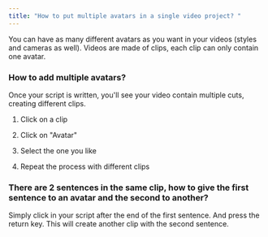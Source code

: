 ```yaml
---
title: "How to put multiple avatars in a single video project? "
---
```


<Info>
  You can have as many different avatars as you want in your videos (styles and cameras as well). Videos are made of clips, each clip can only contain one avatar.&#x20;
</Info>

### How to add multiple avatars?

Once your script is written, you'll see your video contain multiple cuts, creating different clips. &#x20;

1. Click on a clip

2. Click on "Avatar"

3. Select the one you like

4. Repeat the process with different clips

### There are 2 sentences in the same clip, how to give the first sentence to an avatar and the second to another?

Simply click in your script after the end of the first sentence. And press the return key. This will create another clip with the second sentence.&#x20;